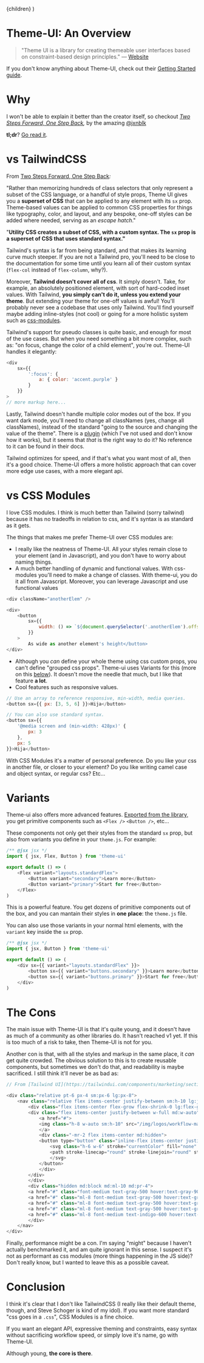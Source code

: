   <Layout pagetitle="Theme-UI: An Overview">{children}</Layout>
)

# Theme-UI: An Overview

> "Theme UI is a library for creating themeable user interfaces based on constraint-based design principles." — [Website](https://theme-ui.com/)

If you don't know anything about Theme-UI, check out their [Getting Started guide](https://theme-ui.com/getting-started).

# Why

I won't be able to explain it better than the creator itself, so checkout _[Two Steps Forward, One Step Back](https://jxnblk.com/blog/two-steps-forward/),_ by the amazing [@jxnblk](https://twitter.com/jxnblk)

**tl;dr**? [Go read it](https://jxnblk.com/blog/two-steps-forward/).

# vs TailwindCSS

From [Two Steps Forward, One Step Back](https://jxnblk.com/blog/two-steps-forward/)_:_

"Rather than memorizing hundreds of class selectors that only represent a subset of the CSS language, or a handful of style props, Theme UI gives you a **superset of CSS** that can be applied to any element with its `sx` prop. Theme-based values can be applied to common CSS properties for things like typography, color, and layout, and any bespoke, one-off styles can be added where needed, serving as an *escape hatch*."

"**Utility CSS creates a subset of CSS, with a custom syntax. The `sx` prop is a superset of CSS that uses standard syntax."**

Tailwind's syntax is far from being standard, and that makes its learning curve much steeper. If you are not a Tailwind pro, you'll need to be close to the documentation for some time until you learn all of their custom syntax (`flex-col` instead of `flex-column`, why?).

Moreover, **Tailwind doesn't cover all of css**. It simply doesn't. Take, for example, an absolutely positioned element, with sort of hard-coded inset values. With Tailwind, **you simply can't do it, unless you extend your theme**. But extending your theme for one-off values is awful! You'll probably never see a codebase that uses only Tailwind. You'll find yourself maybe adding inline-styles (not cool) or going for a more holistic system such as [css-modules](https://www.notion.so/basementstudio/CSS-Modules-187d688691b044209effcdbdebd996a3).

Tailwind's support for pseudo classes is quite basic, and enough for most of the use cases. But when you need something a bit more complex, such as: "on focus, change the color of a child element", you're out. Theme-UI handles it elegantly:

```Javascript
<div
    sx={{
        ':focus': {
            a: { color: 'accent.purple' }
        }
    }}
>
// more markup here...
```

Lastly, Tailwind doesn't handle multiple color modes out of the box. If you want dark mode, you'll need to change all classNames (yes, change all classNames), instead of the standard "going to the source and changing the value of the theme". There is a [plugin](https://github.com/ChanceArthur/tailwindcss-dark-mode) (which I've not used and don't know how it works), but it seems that _that_ is the right way to do it? No reference to it can be found in their docs.

Tailwind optimizes for speed, and if that's what you want most of all, then it's a good choice. Theme-UI offers a more holistic approach that can cover more edge use cases, with a more elegant api.

# vs CSS Modules

I love CSS modules. I think is much better than Tailwind (sorry tailwind) because it has no tradeoffs in relation to css, and it's syntax is as standard as it gets.

The things that makes me prefer Theme-UI over CSS modules are:

- I really like the neatness of Theme-UI. All your styles remain close to your element (and in Javascript), and you don't have to worry about naming things.
- A much better handling of dynamic and functional values. With css-modules you'll need to make a change of classes. With theme-ui, you do it all from Javascript. Moreover, you can leverage Javascript and use functional values

```Javascript
<div className="anotherElem" />

<div>
    <button
        sx={{
            width: () => `${document.querySelector('.anotherElem').offsetHeight}px`
        }}
    >
        As wide as another element's height</button>
</div>
```

- Although you _can_ define your whole theme using css custom props, you can't define "grouped css props". Theme-ui uses Variants for this (more on this [below](https://www.notion.so/julianbenegas/Theme-UI-An-Overview-4452ee3da8e741d69d6892dd78ac5db4#05598b9aff0c4c498cf29d31494d77e3)). It doesn't move the needle that much, but I like that feature **a lot**.
- Cool features such as responsive values.

```Javascript
// Use an array to reference responsive, min-width, media queries.
<button sx={{ px: [3, 5, 6] }}>Hija</button>

// You can also use standard syntax.
<button sx={{
    '@media screen and (min-width: 428px)' {
        px: 3
    },
    px: 5
}}>Hija</button>
```

With CSS Modules it's a matter of personal preference. Do you like your css in another file, or closer to your element? Do you like writing camel case and object syntax, or regular css? Etc...

# Variants

Theme-ui also offers more advanced features. [Exported from the library,](https://theme-ui.com/components) you get primitive components such as `<Flex />` `<Button />`, etc...

These components not only get their styles from the standard `sx` prop, but also from variants you define in your `theme.js`. For example:

```Javascript
/** @jsx jsx */
import { jsx, Flex, Button } from 'theme-ui'

export default () => (
    <Flex variant="layouts.standardFlex">
        <Button variant="secondary">Learn more</Button>
        <Button variant="primary">Start for free</Button>
    </Flex>
)
```

This is a powerful feature. You get dozens of primitive components out of the box, and you can mantain their styles in **one place**: the `theme.js` file.

You can also use those variants in your normal html elements, with the `variant` key inside the `sx` prop.

```Javascript
/** @jsx jsx */
import { jsx, Button } from 'theme-ui'

export default () => (
    <div sx={{ variant="layouts.standardFlex" }}>
        <button sx={{ variant="buttons.secondary" }}>Learn more</button>
        <button sx={{ variant="buttons.primary" }}>Start for free</button>
    </div>
)
```

# The Cons

The main issue with Theme-UI is that it's quite young, and it doesn't have as much of a community as other libraries do. It hasn't reached v1 yet. If this is too much of a risk to take, then Theme-UI is not for you.

Another con is that, with all the styles and markup in the same place, it _can_ get quite crowded. The obvious solution to this is to create reusable components, but sometimes we don't do that, and readability is maybe sacrificed. I still think it'll never be as bad as:

```Javascript
// From [Tailwind UI](https://tailwindui.com/components/marketing/sections/heroes)

<div class="relative pt-6 px-4 sm:px-6 lg:px-8">
    <nav class="relative flex items-center justify-between sm:h-10 lg:justify-start">
        <div class="flex items-center flex-grow flex-shrink-0 lg:flex-grow-0">
        <div class="flex items-center justify-between w-full md:w-auto">
            <a href="#">
            <img class="h-8 w-auto sm:h-10" src="/img/logos/workflow-mark-on-white.svg" alt="" />
            </a>
            <div class="-mr-2 flex items-center md:hidden">
            <button type="button" class="inline-flex items-center justify-center p-2 rounded-md text-gray-400 hover:text-gray-500 hover:bg-gray-100 focus:outline-none focus:bg-gray-100 focus:text-gray-500 transition duration-150 ease-in-out">
                <svg class="h-6 w-6" stroke="currentColor" fill="none" viewBox="0 0 24 24">
                <path stroke-linecap="round" stroke-linejoin="round" stroke-width="2" d="M4 6h16M4 12h16M4 18h16" />
                </svg>
            </button>
            </div>
        </div>
        </div>
        <div class="hidden md:block md:ml-10 md:pr-4">
        <a href="#" class="font-medium text-gray-500 hover:text-gray-900 focus:outline-none focus:text-gray-900 transition duration-150 ease-in-out">Product</a>
        <a href="#" class="ml-8 font-medium text-gray-500 hover:text-gray-900 focus:outline-none focus:text-gray-900 transition duration-150 ease-in-out">Features</a>
        <a href="#" class="ml-8 font-medium text-gray-500 hover:text-gray-900 focus:outline-none focus:text-gray-900 transition duration-150 ease-in-out">Marketplace</a>
        <a href="#" class="ml-8 font-medium text-gray-500 hover:text-gray-900 focus:outline-none focus:text-gray-900 transition duration-150 ease-in-out">Company</a>
        <a href="#" class="ml-8 font-medium text-indigo-600 hover:text-indigo-900 focus:outline-none focus:text-indigo-700 transition duration-150 ease-in-out">Log in</a>
        </div>
    </nav>
</div>
```

Finally, performance might be a con. I'm saying "might" because I haven't actually benchmarked it, and am quite ignorant in this sense. I suspect it's not as performant as css modules (more things happening in the JS side)? Don't really know, but I wanted to leave this as a possible caveat.

# Conclusion

I think it's clear that I don't like TailwindCSS (I really like their default theme, though, and Steve Schoger is kind of my idol). If you want more standard "css goes in a `.css`", CSS Modules is a fine choice.

If you want an elegant API, expressive theming and constraints, easy syntax without sacrificing workflow speed, or simply love it's name, go with Theme-UI.

Although young, **the core is there**.
